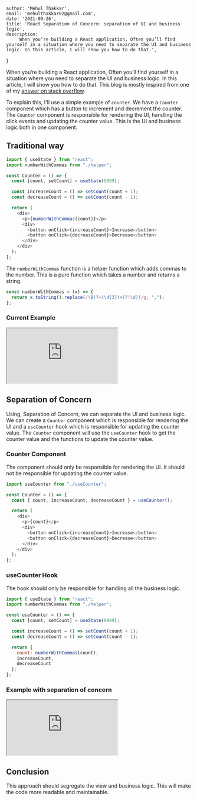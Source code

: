 
	author: 'Mehul Thakkar',
	email: 'mehulthakkar02@gmail.com',
	date: '2021-09-26',
	title: 'React Separation of Concern: separation of UI and business logic',
	description:
		'When you’re building a React application, Often you’ll find yourself in a situation where you need to separate the UI and business logic. In this article, I will show you how to do that.',
}


When you’re building a React application, Often you’ll find yourself in a situation where you need to separate the UI and business logic. In this article, I will show you how to do that. This blog is mostly inspired from one of my [answer on stack overflow](https://stackoverflow.com/questions/69332889/reactjs-separation-of-ui-and-business-logic).

To explain this, I'll use a simple example of `counter`. We have a `Counter` component which has a button to increment and decrement the counter. The `Counter` component is responsible for rendering the UI, handling the click events and updating the counter value. This is the UI and business logic both in one component.

## Traditional way
```js
import { useState } from "react";
import numberWithCommas from "./helper";

const Counter = () => {
  const [count, setCount] = useState(9999);

  const increaseCount = () => setCount(count + 1);
  const decreaseCount = () => setCount(count - 1);

  return (
    <div>
      <p>{numberWithCommas(count)}</p>
      <div>
        <button onClick={increaseCount}>Increase</button>
        <button onClick={decreaseCount}>Decrease</button>
      </div>
    </div>
  );
};
```

The `numberWithCommas` function is a helper function which adds commas to the number. This is a pure function which takes a number and returns a string.

```js
const numberWithCommas = (x) => {
  return x.toString().replace(/\B(?=(\d{3})+(?!\d))/g, ",");
};
```
### Current Example

<iframe src="https://codesandbox.io/embed/react-counter-app-776jex?fontsize=14&theme=dark&view=split"
        style={{ width: "100%", height: "500px", border: "0", borderRadius: "4px", overflow: "hidden" }}
        title="React Counter App"
        allow="accelerometer; ambient-light-sensor; camera; encrypted-media; geolocation; gyroscope; hid; microphone; midi; payment; usb; vr; xr-spatial-tracking"
        sandbox="allow-forms allow-modals allow-popups allow-presentation allow-same-origin allow-scripts"
></iframe>

## Separation of Concern
Using, Separation of Concern, we can separate the UI and business logic. We can create a `Counter` component which is responsible for rendering the UI and a `useCounter` hook which is responsible for updating the counter value. The `Counter` component will use the `useCounter` hook to get the counter value and the functions to update the counter value.

### Counter Component
The component should only be responsible for rendering the UI. It should not be responsible for updating the counter value.

```js
import useCounter from "./useCounter";

const Counter = () => {
  const { count, increaseCount, decreaseCount } = useCounter();

  return (
    <div>
      <p>{count}</p>
      <div>
        <button onClick={increaseCount}>Increase</button>
        <button onClick={decreaseCount}>Decrease</button>
      </div>
    </div>
  );
};
```

### useCounter Hook
The hook should only be responsible for handling all the business logic.

```js
import { useState } from "react";
import numberWithCommas from "./helper";

const useCounter = () => {
  const [count, setCount] = useState(9999);

  const increaseCount = () => setCount(count + 1);
  const decreaseCount = () => setCount(count - 1);

  return {
    count: numberWithCommas(count),
    increaseCount,
    decreaseCount
  };
};
```
### Example with separation of concern

<iframe src="https://codesandbox.io/embed/react-separation-of-concern-3vxv1?fontsize=14&theme=dark&view=split"
        style={{ width: "100%", height: "500px", border: "0", borderRadius: "4px", overflow: "hidden" }}
        title="React Counter App"
        allow="accelerometer; ambient-light-sensor; camera; encrypted-media; geolocation; gyroscope; hid; microphone; midi; payment; usb; vr; xr-spatial-tracking"
        sandbox="allow-forms allow-modals allow-popups allow-presentation allow-same-origin allow-scripts"
></iframe>


## Conclusion
This approach should segregate the view and business logic. This will make the code more readable and maintainable.

